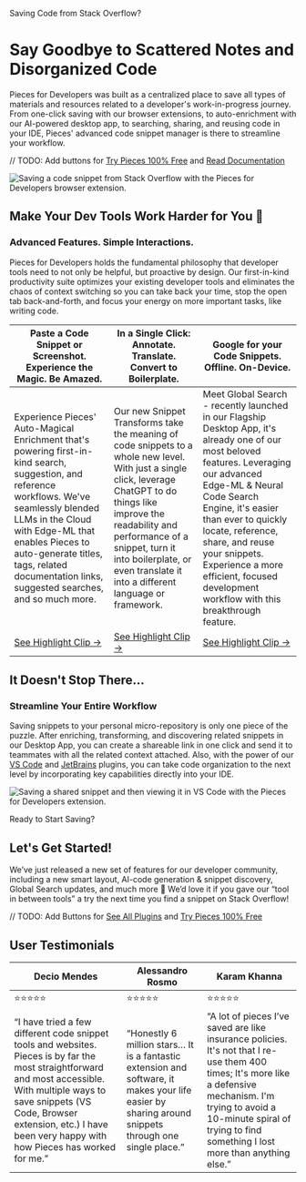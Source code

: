 Saving Code from Stack Overflow?

# Say Goodbye to Scattered Notes and Disorganized Code

Pieces for Developers was built as a centralized place to save all types of materials and resources related to a developer's work-in-progress journey. From one-click saving with our browser extensions, to auto-enrichment with our AI-powered desktop app, to searching, sharing, and reusing code in your IDE, Pieces' advanced code snippet manager is there to streamline your workflow. 

// TODO: Add buttons for <a href="https://pieces.app"> Try Pieces 100% Free</a> and <a href="https://docs.pieces.app/"> Read Documentation</a>

![Saving a code snippet from Stack Overflow with the Pieces for Developers browser extension.](https://storage.googleapis.com/pieces_multimedia/PROMOTIONAL/PIECES_FOR_DEVELOPERS/DESKTOP/MACOS/LINK_SHARING/16X9/PIECES_FOR_DEVELOPERS-DESKTOP-LINK_SHARING-MACOS-16X9-5_10_2023.GIF)

## Make Your Dev Tools Work Harder for You 💪

### Advanced Features. Simple Interactions. 
Pieces for Developers holds the fundamental philosophy that developer tools need to not only be helpful, but proactive by design. Our first-in-kind productivity suite optimizes your existing developer tools and eliminates the chaos of context switching so you can take back your time, stop the open tab back-and-forth, and focus your energy on more important tasks, like writing code.

| **Paste a Code Snippet or Screenshot. Experience the Magic. Be Amazed.** | **In a Single Click: Annotate. Translate. Convert to Boilerplate.** | **Google for your Code Snippets. Offline. On-Device.**|
| --- | --- | --- |
| Experience Pieces' Auto-Magical Enrichment that's powering first-in-kind search, suggestion, and reference workflows. We've seamlessly blended LLMs in the Cloud with Edge-ML that enables Pieces to auto-generate titles, tags, related documentation links, suggested searches, and so much more. | Our new Snippet Transforms take the meaning of code snippets to a whole new level. With just a single click, leverage ChatGPT to do things like improve the readability and performance of a snippet, turn it into boilerplate, or even translate it into a different language or framework. | Meet Global Search - recently launched in our Flagship Desktop App, it's already one of our most beloved features. Leveraging our advanced Edge-ML & Neural Code Search Engine, it's easier than ever to quickly locate, reference, share, and reuse your snippets. Experience a more efficient, focused development workflow with this breakthrough feature. |
| <a href="https://youtube.com/clip/UgkxicGtNS5LTMsbBnNnG6JDjqYJ84o-b6XZ"> See Highlight Clip → </a> | <a href="https://youtube.com/clip/UgkxicGtNS5LTMsbBnNnG6JDjqYJ84o-b6XZ">See Highlight Clip →</a> | <a href="https://youtube.com/clip/UgkxicGtNS5LTMsbBnNnG6JDjqYJ84o-b6XZ"> See Highlight Clip → </a> |

## It Doesn't Stop There...
### Streamline Your Entire Workflow

Saving snippets to your personal micro-repository is only one piece of the puzzle. After enriching, transforming, and discovering related snippets in our Desktop App, you can create a shareable link in one click and send it to teammates with all the related context attached. Also, with the power of our <a href="https://marketplace.visualstudio.com/items?itemName=MeshIntelligentTechnologiesInc.pieces-vscode"> VS Code</a> and <a href="https://plugins.jetbrains.com/plugin/17328-pieces--save-search-share--reuse-code-snippets"> JetBrains</a> plugins, you can take code organization to the next level by incorporating key capabilities directly into your IDE.

![Saving a shared snippet and then viewing it in VS Code with the Pieces for Developers extension.](https://storage.googleapis.com/pieces_multimedia/PROMOTIONAL/PIECES_FOR_DEVELOPERS/VS_CODE/MACOS/LINK_SHARING/16X9/PIECES_FOR_DEVELOPERS-VS_CODE-LINK_SHARING-MACOS-16X9-5_10_2023.GIF)

Ready to Start Saving? 

## Let's Get Started!

We’ve just released a new set of features for our developer community, including a new smart layout, AI-code generation & snippet discovery, Global Search updates, and much more 🙌 We’d love it if you gave our “tool in between tools” a try the next time you find a snippet on Stack Overflow!

// TODO: Add Buttons for <a href="https://code.pieces.app/plugins"> See All Plugins</a> and <a href="https://pieces.app"> Try Pieces 100% Free</a>

## User Testimonials
| **Decio Mendes** | **Alessandro Rosmo** | **Karam Khanna** |
| --- | --- | --- |
| ⭐⭐⭐⭐⭐ | ⭐⭐⭐⭐⭐ | ⭐⭐⭐⭐⭐ |
| “I have tried a few different code snippet tools and websites. Pieces is by far the most straightforward and most accessible. With multiple ways to save snippets (VS Code, Browser extension, etc.) I have been very happy with how Pieces has worked for me.” | “Honestly 6 million stars… It is a fantastic extension and software, it makes your life easier by sharing around snippets through one single place.” | “A lot of pieces I’ve saved are like insurance policies. It's not that I re-use them 400 times; It's more like a defensive mechanism. I'm trying to avoid a 10-minute spiral of trying to find something I lost more than anything else.” |
